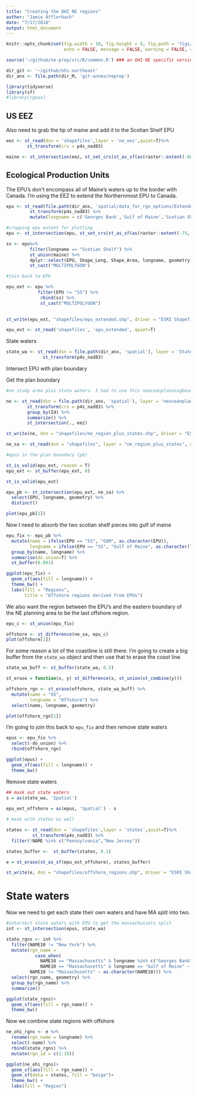 ```yaml
---
title: "Creating the OHI NE regions"
author: "Jamie Afflerbach"
date: "7/17/2018"
output: html_document
---
```


```r
knitr::opts_chunk$set(fig.width = 10, fig.height = 8, fig.path = 'figs/',
                      echo = FALSE, message = FALSE, warning = FALSE, root.dir = "ohi-northeast")

source('~/github/ne-prep/src/R/common.R') ### an OHI-NE specific version of common.R

dir_git <- '~/github/ohi-northeast'
dir_anx <- file.path(dir_M, 'git-annex/neprep')

library(tidyverse)
library(sf)
#library(rgeos)
```


## US EEZ

Also need to grab the tip of maine and add it to the Scotian Shelf EPU
```r

eez <- st_read(dsn = 'shapefiles',layer = 'ne_eez',quiet=T)%>%
        st_transform(crs = p4s_nad83)

maine <- st_intersection(eez, st_set_crs(st_as_sf(as(raster::extent(-68,-66,44,45), "SpatialPolygons")), st_crs(eez)))

```

## Ecological Production Units

The EPU's don't encompass all of Maine's waters up to the border with Canada. I'm using the EEZ to extend the Northernmost EPU to Canada.

```r

epu <- st_read(file.path(dir_anx, 'spatial/data_for_rgn_options/Extended_EPU'), 'EPU_extended', quiet=T) %>%
         st_transform(p4s_nad83) %>%
         mutate(longname = c('Georges Bank','Gulf of Maine','Scotian Shelf','Mid-Atlantic Bight'))

#cropping epu extent for plotting
epu <- st_intersection(epu, st_set_crs(st_as_sf(as(raster::extent(-75,-65,39.5,45), "SpatialPolygons")), st_crs(epu)))

ss <- epu%>%
         filter(longname == "Scotian Shelf") %>%
         st_union(maine) %>%
         dplyr::select(EPU, Shape_Leng, Shape_Area, longname, geometry) %>%
         st_cast("MULTIPOLYGON")

#join back to EPU

epu_ext <- epu %>%
            filter(EPU != "SS") %>%
             rbind(ss) %>%
             st_cast("MULTIPOLYGON")

 
st_write(epu_ext, "shapefiles/epu_extended.shp", driver = "ESRI Shapefile", delete_layer = T)
```

```r
epu_ext <- st_read('shapefiles', 'epu_extended', quiet=T)
```


State waters
```r
state_wa <- st_read(dsn = file.path(dir_anx, 'spatial'), layer = 'StateWaters_wo_rivs_cleaned',quiet=T)%>%
              st_transform(p4s_nad83)
```

Intersect EPU with plan boundary

Get the plan boundary
```r
#ne study area plus state waters. I had to use this neoceanplanningboundary_polygon shapefile due to weird slivers when mergine the ne_plan_poly with state_wa

ne <- st_read(dsn = file.path(dir_anx, 'spatial'), layer = 'neoceanplanningboundary_polygon',quiet=T) %>%
        st_transform(crs = p4s_nad83) %>%
        group_by(Id) %>%
        summarize() %>%
        st_intersection(., eez)

st_write(ne, dsn = "shapefiles/ne_region_plus_states.shp", driver = "ESRI Shapefile", delete_layer = T)

ne_sa <- st_read(dsn = "shapefiles", layer = "ne_region_plus_states", quiet = T)
```



```r
#epus in the plan boundary (pb)

st_is_valid(epu_ext, reason = T)
epu_ext <- st_buffer(epu_ext, 0)

st_is_valid(epu_ext)

epu_pb <- st_intersection(epu_ext, ne_sa) %>%
  select(EPU, longname, geometry) %>%
  distinct()

plot(epu_pb[1])
```

Now I need to absorb the two scotian shelf pieces into gulf of maine

```r
epu_fix <- epu_pb %>%
  mutate(name = ifelse(EPU == "SS", "GOM", as.character(EPU)),
         longname = ifelse(EPU == "SS", "Gulf of Maine", as.character(longname))) %>%
  group_by(name, longname) %>%
  summarise(do_union=T) %>%
  st_buffer(0.001)

ggplot(epu_fix) +
  geom_sf(aes(fill = longname)) +
  theme_bw() +
  labs(fill = "Regions",
       title = "Offshore regions derived from EPUs")
```


We also want the region between the EPU's and the eastern boundary of the NE planning area to be the last offshore region.

```r

epu_c <- st_union(epu_fix) 

offshore <- st_difference(ne_sa, epu_c)
plot(offshore[1])
```

For some reason a lot of the coastline is still there. I'm going to create a big buffer from the `state_wa` object and then use that to erase the coast line.

```r
state_wa_buff <- st_buffer(state_wa, 0.5)

st_erase = function(x, y) st_difference(x, st_union(st_combine(y)))

offshore_rgn <- st_erase(offshore, state_wa_buff) %>%
  mutate(name = "OS",
         longname = "Offshore") %>%
  select(name, longname, geometry)

plot(offshore_rgn[1])
```

I'm going to join this back to `epu_fix` and then remove state waters

```r

epus <- epu_fix %>%
  select(-do_union) %>%
  rbind(offshore_rgn)

ggplot(epus) +
  geom_sf(aes(fill = longname)) +
  theme_bw()

```


Remove state waters

```r
## mask out state waters
s = as(state_wa, 'Spatial')
 
epu_ext_offshore = as(epus, 'Spatial') - s

# mask with states as well

states <- st_read(dsn = 'shapefiles',layer = 'states',quiet=T)%>%
          st_transform(p4s_nad83) %>%
  filter(!NAME %in% c("Pennsylvania","New Jersey"))

states_buffer <-  st_buffer(states, 0.1)

e = st_erase(st_as_sf(epu_ext_offshore), states_buffer)

st_write(e, dsn = "shapefiles/offshore_regions.shp", driver = "ESRI Shapefile", delete_layer = T)
```

# State waters

Now we need to get each state their own waters and have MA split into two.

```r

#intersect state waters with EPU to get the massachussets split
int <- st_intersection(epus, state_wa)

state_rgns <- int %>%
  filter(NAME10 != "New York") %>%
  mutate(rgn_name = 
           case_when(
             NAME10 == "Massachusetts" & longname %in% c("Georges Bank", "Mid-Atlantic Bight") ~ "Massachusetts-Virginian",
             NAME10 == "Massachusetts" & longname == "Gulf of Maine" ~ "Massachusetts-Gulf of Maine",
         NAME10 != "Massachusetts" ~ as.character(NAME10))) %>%
  select(rgn_name, geometry) %>%
  group_by(rgn_name) %>%
  summarize()

ggplot(state_rgns)+
  geom_sf(aes(fill = rgn_name)) +
  theme_bw()

```


Now we combine state regions with offshore

```r

ne_ohi_rgns <- e %>%
  rename(rgn_name = longname) %>%
  select(-name) %>%
  rbind(state_rgns) %>%
  mutate(rgn_id = c(1:10))

ggplot(ne_ohi_rgns)+
  geom_sf(aes(fill = rgn_name)) +
  geom_sf(data = states, fill = "beige")+
  theme_bw() +
  labs(fill = "Region")
```















